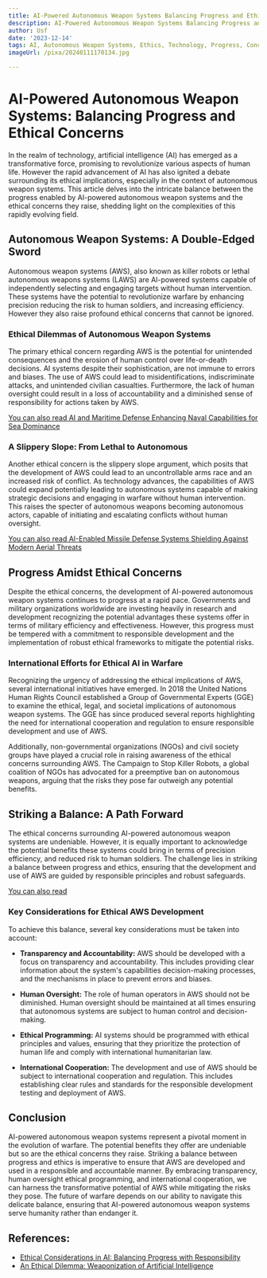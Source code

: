 ```yaml
---
title: AI-Powered Autonomous Weapon Systems Balancing Progress and Ethical Concerns
description: AI-Powered Autonomous Weapon Systems Balancing Progress and Ethical Concerns
author: Usf
date: '2023-12-14'
tags: AI, Autonomous Weapon Systems, Ethics, Technology, Progress, Concerns
imageUrl: /pixa/20240111170134.jpg

---
```

# AI-Powered Autonomous Weapon Systems: Balancing Progress and Ethical Concerns

In the realm of technology, artificial intelligence (AI) has emerged as a transformative force, promising to revolutionize various  aspects of human life. However the  rapid advancement of AI has  also ignited a debate surrounding its ethical implications, especially in the context of autonomous  weapon systems. This article delves  into the intricate balance between the progress enabled by AI-powered autonomous weapon systems and the ethical concerns they raise, shedding light on the  complexities of this rapidly evolving field.

## Autonomous Weapon Systems: A Double-Edged  Sword

Autonomous weapon systems (AWS), also known as  killer robots or lethal autonomous weapons systems (LAWS) are AI-powered systems capable  of independently  selecting and engaging targets without human intervention. These systems have the potential to  revolutionize warfare by enhancing precision reducing the risk to human soldiers, and  increasing  efficiency.  However they also  raise profound ethical concerns that cannot be ignored.

### Ethical Dilemmas of Autonomous Weapon  Systems

The primary ethical concern regarding AWS is the potential for  unintended  consequences and the erosion of human control over  life-or-death decisions. AI systems despite  their sophistication, are not immune  to errors and biases. The use of AWS  could  lead  to  misidentifications, indiscriminate attacks, and unintended civilian casualties. Furthermore, the lack  of human oversight could result in a loss of accountability and a diminished sense of responsibility for actions  taken by AWS.

[You can  also read AI and Maritime Defense Enhancing Naval Capabilities for Sea Dominance](AI%20and%20Maritime%20Defense%20Enhancing%20Naval%20Capabilities%20for%20Sea%20Dominance)


### A Slippery Slope: From Lethal to Autonomous

Another ethical  concern is the slippery slope argument, which posits that the  development  of AWS could lead to an  uncontrollable arms race and an increased risk  of conflict. As technology  advances, the capabilities of AWS could expand potentially leading to autonomous  systems capable of making strategic decisions and engaging in warfare without human intervention. This raises the specter of autonomous weapons becoming autonomous actors,  capable of initiating and escalating conflicts without human oversight.

[You can also read AI-Enabled Missile Defense  Systems  Shielding Against Modern Aerial Threats](AI-Enabled%20Missile%20Defense%20Systems%20Shielding%20Against%20Modern%20Aerial%20Threats)


## Progress Amidst Ethical Concerns

Despite the ethical concerns, the development of AI-powered autonomous weapon systems continues to  progress at a rapid pace.  Governments and military organizations worldwide are investing heavily in research and  development recognizing the potential advantages these  systems offer in terms of military efficiency and effectiveness. However, this progress must  be tempered with a commitment to responsible development and the implementation of robust ethical frameworks to mitigate the  potential risks.

### International Efforts  for Ethical AI  in Warfare

Recognizing the urgency of addressing the ethical implications of AWS, several international initiatives have emerged. In 2018 the United Nations Human Rights Council established a Group  of Governmental Experts (GGE) to examine the ethical, legal, and societal implications of autonomous weapon systems. The GGE has since produced several reports  highlighting the need for international cooperation and regulation to ensure responsible development and use of AWS.

Additionally, non-governmental organizations (NGOs) and civil society groups have played a crucial  role in raising awareness of the ethical concerns surrounding AWS. The  Campaign to Stop Killer Robots, a global  coalition of NGOs has advocated for a preemptive ban on autonomous weapons, arguing that the risks they  pose  far outweigh any potential benefits.

## Striking a Balance:  A Path Forward

The ethical concerns surrounding AI-powered autonomous weapon systems are undeniable. However, it is equally important to acknowledge  the potential benefits these systems could bring in terms of precision efficiency, and reduced risk to  human soldiers. The challenge lies in striking a balance between progress  and ethics, ensuring that the development and use of AWS are guided by responsible principles and robust safeguards.

[You can  also read ]()


### Key Considerations for Ethical AWS Development

To achieve  this balance, several key considerations must be taken into account:

- **Transparency and Accountability:**  AWS  should be developed with a  focus on transparency and accountability. This includes providing clear information about the  system's capabilities decision-making processes, and the mechanisms in place to prevent  errors and biases.

- **Human Oversight:** The role of human operators in  AWS should not be  diminished. Human  oversight should  be maintained at all times ensuring that autonomous systems are subject to human control and  decision-making.

- **Ethical Programming:** AI systems should be programmed with ethical principles  and values, ensuring  that they  prioritize the protection of human life and comply with international humanitarian law.

- **International Cooperation:** The development and use of AWS should be subject to  international cooperation and regulation. This includes establishing clear rules and standards  for the responsible development testing and deployment of AWS.

## Conclusion

AI-powered autonomous weapon systems represent a pivotal  moment in the evolution  of warfare. The  potential benefits they offer are  undeniable but so are the ethical concerns they raise. Striking a balance between progress and ethics is imperative  to ensure  that AWS are developed and used in a responsible and accountable manner. By embracing transparency, human oversight ethical programming, and international cooperation, we can harness the transformative potential  of AWS while mitigating the risks they pose. The future of warfare depends on our ability  to navigate this delicate balance, ensuring that AI-powered autonomous weapon systems serve humanity rather  than endanger it.

## References:
- [Ethical Considerations in AI: Balancing Progress with Responsibility](https://medium.com/@alexnorthwood/ethical-considerations-in-ai-balancing-progress-with-responsibility-11cb8a8fc0d2)
- [An Ethical Dilemma: Weaponization of Artificial Intelligence](https://smallwarsjournal.com/jrnl/art/ethical-dilemma-weaponization-artificial-intelligence)
